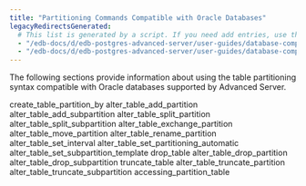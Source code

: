 ```yaml
---
title: "Partitioning Commands Compatible with Oracle Databases"
legacyRedirectsGenerated:
  # This list is generated by a script. If you need add entries, use the `legacyRedirects` key.
  - "/edb-docs/d/edb-postgres-advanced-server/user-guides/database-compatibility-for-oracle-developers-guide/9.6/Database_Compatibility_for_Oracle_Developers_Guide_v9.6.1.104.html"
  - "/edb-docs/d/edb-postgres-advanced-server/user-guides/database-compatibility-for-oracle-developers-guide/9.5/Database_Compatibility_for_Oracle_Developers_Guide.1.329.html"
---
```


<div id="partitioning_commands_compatible_with_oracle_databases" class="registered_link"></div>

The following sections provide information about using the table partitioning syntax compatible with Oracle databases supported by Advanced Server.

<div class="toctree" maxdepth="4">

create_table_partition_by alter_table_add_partition alter_table_add_subpartition alter_table_split_partition alter_table_split_subpartition alter_table_exchange_partition alter_table_move_partition alter_table_rename_partition alter_table_set_interval alter_table_set_partitioning_automatic alter_table_set_subpartition_template drop_table alter_table_drop_partition alter_table_drop_subpartition truncate_table alter_table_truncate_partition alter_table_truncate_subpartition accessing_partition_table

</div>
